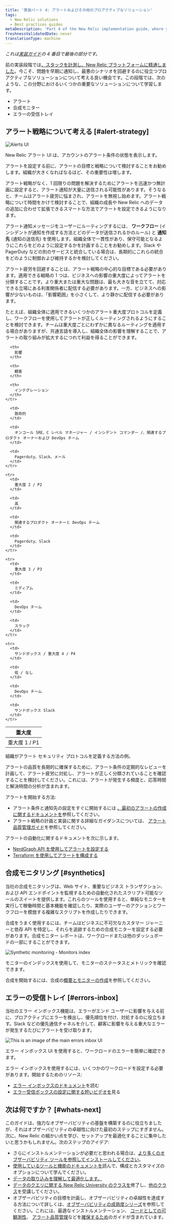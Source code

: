 ```yaml
---
title: '実装パート 4: アラートおよびその他のプロアクティブなソリューション'
tags:
  - New Relic solutions
  - Best practices guides
metaDescription: 'Part 4 of the New Relic implementation guide, where you think about your alerting strategies, and set up alerting, synthetic monitors, and errors inbox.'
freshnessValidatedDate: never
translationType: machine
---
```





_これは[実装ガイド](/docs/new-relic-solutions/get-started/implementation-guide-intro)の 4 番目で最後の部分です。_

前の実装段階では[、スタックを計測](/docs/new-relic-solutions/get-started/implementation-guide-instrument)[し、New Relic プラットフォームに精通しました](/docs/new-relic-solutions/get-started/implementation-guide-organize-data)。今こそ、問題を早期に通知し、最悪のシナリオを回避するのに役立つプロアクティブなソリューションについて考える良い機会です。この段階では、次のような、この分野におけるいくつかの重要なソリューションについて学習します。

* アラート
* 合成モニター
* エラーの受信トレイ

## アラート戦略について考える [#alert-strategy]

<img
  title="Alerts UI"
  alt="Alerts UI"
  src={alertsAlertingUi}
/>

<figcaption>
  New Relic アラート UI は、アカウントのアラート条件の状態を表示します。
</figcaption>

アラートを設定する前に、アラートの目標と戦略について検討することをお勧めします。組織が大きくなればなるほど、その重要性は増します。

アラート戦略がなく、1 回限りの問題を解決するためにアラートを迅速かつ無計画に設定すると、アラート通知が大量に送信される可能性があります。そうなると、チームはアラート疲労に悩まされ、アラートを無視し始めます。アラート戦略について時間をかけて検討することで、組織の成長や New Relic へのデータの追加に合わせて拡張できるスマートな方法でアラートを設定できるようになります。

アラート通知メッセージをユーザーにルーティングするには、 **ワークフロー** (インシデントが通知を作成する方法とどのデータが送信されるかのルール) と **通知先** (通知の送信先) を使用します。組織全体で一貫性があり、保守可能となるようにこれらをどのように設定するかを計画することをお勧めします。Slack や PagerDuty などの別のサービスと統合している場合は、長期的にこれらの統合をどのように制御および維持するかを検討してください。

アラート疲労を回避することは、アラート戦略の中心的な目標である必要があります。適用できる戦略の 1 つは、ビジネスへの影響の重大度によってアラートを分類することです。より重大または重大な問題は、最も大きな音を立てて、対応できる立場にある利害関係者に配信する必要があります。一方、ビジネスへの影響が少ないものは、「影響範囲」を小さくして、より静かに配信する必要があります。

たとえば、組織全体に適用できるいくつかのアラート重大度プロトコルを定義し、ワークフローを使用してアラートが正しくルーティングされるようにすることを検討できます。チームは重大度ごとにわずかに異なるルーティングを適用する場合がありますが、共通言語を導入し、組織全体の影響を理解することで、アラートの取り組みが拡大するにつれて利益を得ることができます。

<table>
  <thead>
    <tr>
      <th>
        重大度
      </th>

      <th>
        影響
      </th>

      <th>
        観客
      </th>

      <th>
        インテグレーション
      </th>
    </tr>
  </thead>

  <tbody>
    <tr>
      <td>
        重大度 1 / P1
      </td>

      <td>
        致命的
      </td>

      <td>
        オンコール SRE、C レベル マネージャー / インシデント コマンダー /、関連するプロダクト オーナーおよび DevOps チーム
      </td>

      <td>
        Pagerduty、Slack、メール
      </td>
    </tr>

    <tr>
      <td>
        重大度 2 / P2
      </td>

      <td>
        高
      </td>

      <td>
        関連するプロダクト オーナーと DevOps チーム
      </td>

      <td>
        Pagerduty、Slack
      </td>
    </tr>

    <tr>
      <td>
        重大度 3 / P3
      </td>

      <td>
        ミディアム
      </td>

      <td>
        DevOps チーム
      </td>

      <td>
        スラック
      </td>
    </tr>

    <tr>
      <td>
        サンドボックス / 重大度 4 / P4
      </td>

      <td>
        低 / なし
      </td>

      <td>
        DevOps チーム
      </td>

      <td>
        サンドボックス Slack
      </td>
    </tr>
  </tbody>
</table>

<figcaption>
  組織がアラート セキュリティ プロトコルを定義する方法の例。
</figcaption>

アラートの品質を長期的に確保するために、アラート条件の定期的なレビューを計画して、アラート疲労に対処し、アラートが正しく分類されていることを確認することを検討してください。これには、アラートが発生する頻度と、応答時間と解決時間の分析が含まれます。

アラートを開始する方法:

* アラート条件と通知先の設定をすぐに開始するには [、最初のアラートの作成に関するドキュメントを](/docs/alerts-applied-intelligence/new-relic-alerts/get-started/your-first-nrql-condition)参照してください。
* アラート戦略の計画と実装に関する詳細なガイダンスについては、 [アラート品質管理ガイド](/docs/new-relic-solutions/observability-maturity/uptime-performance-reliability/alert-quality-management-guide)を参照してください。

アラートの自動化に関するドキュメントを次に示します。

* [NerdGraph API を使用してアラートを設定する](/docs/alerts-applied-intelligence/new-relic-alerts/advanced-alerts/alerts-nerdgraph/nerdgraph-api-examples)
* [Terraform を使用してアラートを構成する](https://newrelic.com/blog/how-to-relic/observability-as-code-new-relic-terraform-provider)

## 合成モニタリング [#synthetics]

当社の合成モニタリングは、Web サイト、重要なビジネス トランザクション、および API エンドポイントを監視するための自動化されたスクリプト可能なツールのスイートを提供します。これらのツールを使用すると、単純なモニターを実行して稼働時間と基本機能を確認したり、実際のユーザーのアクションとワークフローを模倣する複雑なスクリプトを作成したりできます。

合成をうまく使用するには、チームはビジネスに不可欠なカスタマー ジャーニーと依存 API を特定し、それらを追跡するための合成モニターを設定する必要があります。合成モニター レポートは、ワークロードまたは他のダッシュボードの一部にすることができます。

<img
  title="Synthetic monitoring - Monitors index"
  alt="Synthetic monitoring - Monitors index"
  src={syntheticMonitorIndex}
/>

<figcaption>
  モニターのインデックスを使用して、モニターのステータスとメトリックを確認できます。
</figcaption>

合成を開始するには、合成の[概要と](/docs/synthetics/synthetic-monitoring/getting-started/get-started-synthetic-monitoring)[モニターの作成](/docs/synthetics/synthetic-monitoring/using-monitors/add-edit-monitors)を参照してください。

## エラーの受信トレイ [#errors-inbox]

当社のエラー インボックス機能は、エラーがエンド ユーザーに影響を与える前に、プロアクティブにエラーを検出し、優先順位を付け、対処するのに役立ちます。Slack などの優先通信チャネルを介して、顧客に影響を与える重大なエラーが発生するたびにアラートを受け取ります。

<img
  title="ui-main"
  alt="This is an image of the main errors inbox UI"
  src={errorsinboxErrorsUi}
/>

<figcaption>
  エラー インボックス UI を使用すると、ワークロードのエラーを簡単に確認できます。
</figcaption>

エラー インボックスを使用するには、いくつかのワークロードを設定する必要があります。開始するためのリソース:

* [エラー インボックスのドキュメント](/docs/errors-inbox/errors-inbox)を読む
* [エラー受信ボックスの設定に関する短いビデオを](https://www.youtube.com/watch?v=HEbX0dgeGGw)見る

## 次は何ですか？ [#whats-next]

このガイドは、強力なオブザーバビリティの基盤を構築するのに役立ちましたが、それはオブザーバビリティの卓越性に向けた最初のステップにすぎません。次に、New Relic の細かい点を学び、セットアップを最適化することに集中したいと思うかもしれません。次のステップのアイデア:

* さらにインストルメンテーションが必要だと思われる場合は、[より多くのオブザーバビリティ ツールを参照してインストールしてください](https://newrelic.com/instant-observability)。
* [使用しているツールと機能のドキュメントを](http://docs.newrelic.com)読んで、構成とカスタマイズのオプションについて学んでください。
* [データの取り込みを理解して最適化します。](/docs/data-apis/manage-data/manage-your-data)
* [データのクエリに関する New Relic University のクラスを](https://learn.newrelic.com/writing-nrql-queries)修了し、[他のクラス](https://learn.newrelic.com)を受講してください。
* オブザーバビリティの目標を計画し、オブザーバビリティの卓越性を達成する方法について詳しくは、[オブザーバビリティの成熟度シリーズ](/docs/new-relic-solutions/observability-maturity/introduction)を参照してください。これには、最適なインストルメンテーション、 [コードとしての可観測性](/docs/new-relic-solutions/observability-maturity/operational-efficiency/observability-as-code-guide)、 [アラート品質管理](/docs/new-relic-solutions/observability-maturity/uptime-performance-reliability/alert-quality-management-guide)などを[確保するため](/docs/new-relic-solutions/observability-maturity/operational-efficiency/service-characterization-optimize-telemetry-data-guide)のガイドが含まれています。